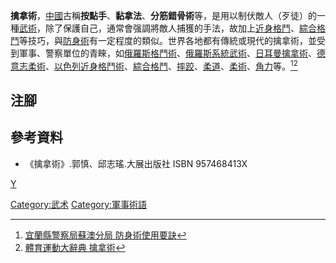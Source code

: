 '''擒拿術'''，[[中國|中國]]古稱'''按點手'''、'''黏拿法'''、'''分筋錯骨術'''等，是用以制伏敵人（歹徒）的一種[[武術|武術]]，除了保護自己，通常會强調將敵人捕獲的手法，故加上[[近身格鬥|近身格鬥]]、[[綜合格鬥|綜合格鬥]]等技巧，與[[防身術|防身術]]有一定程度的類似。世界各地都有傳統或現代的擒拿術，並受到軍事、警察單位的青睞，如[[俄羅斯格鬥術|俄羅斯格鬥術]]、[[俄羅斯系統武術|俄羅斯系統武術]]、[[日耳曼擒拿術|日耳曼擒拿術]]、[[德意志柔術|德意志柔術]]、[[以色列近身格鬥術|以色列近身格鬥術]]、[[綜合格鬥|綜合格鬥]]、[[摔跤|摔跤]]、[[柔道|柔道]]、[[柔術|柔術]]、[[角力|角力]]等。<ref name=蘇澳>[https://ilcpbsa.e-land.gov.tw/cp.aspx?n=2136962CV2ACC2R6 宜蘭縣警察局蘇澳分局 防身術使用要訣]{{Dead link}}</ref><ref>[http://sportspedia.perdc.ntnu.edu.tw/content.php?wid=3633 體育運動大辭典 擒拿術]</ref>

==注腳==
{{reflist|1}}

==參考資料==
*《擒拿術》.郭慎、邱志瑤.大展出版社 ISBN 957468413X
{{武術}}


[[Category:武术|Category:武术]]
[[category:搏擊運動|Y]]
[[Category:軍事術語|Category:軍事術語]]
